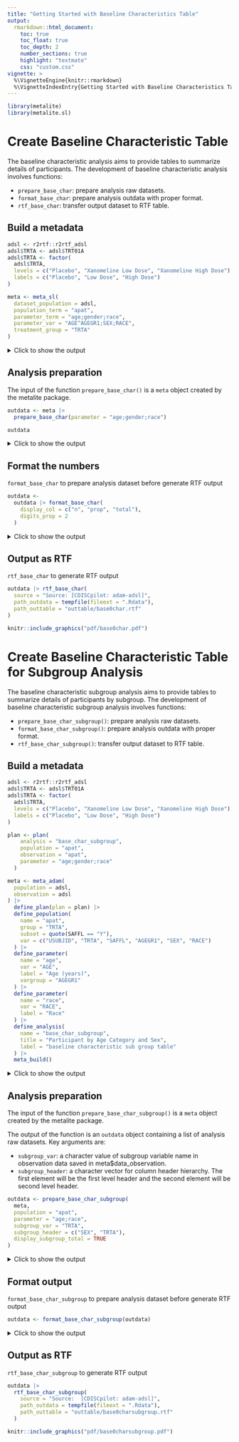 ```yaml
---
title: "Getting Started with Baseline Characteristics Table"
output:
  rmarkdown::html_document:
    toc: true
    toc_float: true
    toc_depth: 2
    number_sections: true
    highlight: "textmate"
    css: "custom.css"
vignette: >
  %\VignetteEngine{knitr::rmarkdown}
  %\VignetteIndexEntry{Getting Started with Baseline Characteristics Table}
---
```


```r
library(metalite)
library(metalite.sl)
```

# Create Baseline Characteristic Table

The baseline characteristic analysis aims to provide tables to summarize details of participants.
The development of baseline characteristic analysis involves functions:

- `prepare_base_char`: prepare analysis raw datasets.
- `format_base_char`: prepare analysis outdata with proper format.
- `rtf_base_char`: transfer output dataset to RTF table.

## Build a metadata

```r
adsl <- r2rtf::r2rtf_adsl
adsl$TRTA <- adsl$TRT01A
adsl$TRTA <- factor(
  adsl$TRTA,
  levels = c("Placebo", "Xanomeline Low Dose", "Xanomeline High Dose"),
  labels = c("Placebo", "Low Dose", "High Dose")
)
```

```r
meta <- meta_sl(
  dataset_population = adsl,
  population_term = "apat",
  parameter_term = "age;gender;race",
  parameter_var = "AGE^AGEGR1;SEX;RACE",
  treatment_group = "TRTA"
)
```

<details>
<summary>Click to show the output</summary>
```r
meta
```
</details>

## Analysis preparation

The input of the function `prepare_base_char()` is a `meta` object created by the metalite package.

```r
outdata <- meta |>
  prepare_base_char(parameter = "age;gender;race")

outdata
```


<details>
<summary>Click to show the output</summary>
```r
outdata$n
outdata$char_n
outdata$char_var
outdata$char_prop
```
</details>


## Format the numbers

`format_base_char` to prepare analysis dataset before generate RTF output

```r
outdata <-
  outdata |> format_base_char(
    display_col = c("n", "prop", "total"),
    digits_prop = 2
  )
```

<details>
<summary>Click to show the output</summary>
```r
outdata$tbl
```
</details>

## Output as RTF

`rtf_base_char` to generate RTF output

```r
outdata |> rtf_base_char(
  source = "Source: [CDISCpilot: adam-adsl]",
  path_outdata = tempfile(fileext = ".Rdata"),
  path_outtable = "outtable/base0char.rtf"
)
```

```r
knitr::include_graphics("pdf/base0char.pdf")
```

# Create Baseline Characteristic Table for Subgroup Analysis 

The baseline characteristic subgroup analysis aims to provide tables to summarize details of participants by subgroup.
The development of baseline characteristic subgroup analysis involves functions:

- `prepare_base_char_subgroup()`: prepare analysis raw datasets.
- `format_base_char_subgroup()`: prepare analysis outdata with proper format.
- `rtf_base_char_subgroup()`: transfer output dataset to RTF table.

## Build a metadata

```r
adsl <- r2rtf::r2rtf_adsl
adsl$TRTA <- adsl$TRT01A
adsl$TRTA <- factor(
  adsl$TRTA,
  levels = c("Placebo", "Xanomeline Low Dose", "Xanomeline High Dose"),
  labels = c("Placebo", "Low Dose", "High Dose")
)
```

```r
plan <- plan(
    analysis = "base_char_subgroup",
    population = "apat",
    observation = "apat",
    parameter = "age;gender;race"
  )
```

```r
meta <- meta_adam(
  population = adsl,
  observation = adsl
) |>
  define_plan(plan = plan) |>
  define_population(
    name = "apat",
    group = "TRTA",
    subset = quote(SAFFL == "Y"),
    var = c("USUBJID", "TRTA", "SAFFL", "AGEGR1", "SEX", "RACE")
  ) |>
  define_parameter(
    name = "age",
    var = "AGE",
    label = "Age (years)",
    vargroup = "AGEGR1"
  ) |>
  define_parameter(
    name = "race",
    var = "RACE",
    label = "Race"
  ) |>
  define_analysis(
    name = "base_char_subgroup",
    title = "Participant by Age Category and Sex",
    label = "baseline characteristic sub group table"
  ) |>
  meta_build()
```

<details>
<summary>Click to show the output</summary>
```r
meta
```
</details>

## Analysis preparation

The input of the function `prepare_base_char_subgroup()` is a `meta` object created by the metalite package.

The output of the function is an `outdata` object containing a list of analysis
raw datasets. Key arguments are:

- `subgroup_var`: a character value of subgroup variable name in observation data saved in meta$data_observation.
- `subgroup_header`: a character vector for column header hierarchy. The first element will be the first level header and the second element will be second level header.

```r
outdata <- prepare_base_char_subgroup(
  meta,
  population = "apat",
  parameter = "age;race",
  subgroup_var = "TRTA",
  subgroup_header = c("SEX", "TRTA"),
  display_subgroup_total = TRUE
)
```

<details>
<summary>Click to show the output</summary>
The output dataset contains commonly used statistics within each `subgroup_var`.

```r
outdata$out_all$`Placebo`
outdata$out_all$`High Dose`
outdata$out_all$`Low Dose`
```

The information about subgroup saved with `outdata$group` and `outdata$subgroup`.

```r
outdata$group
outdata$subgroup
```

`n_pop`: participants in population within each `subgroup_var`.

```r
outdata$out_all$`Placebo`$n
outdata$out_all$`High Dose`$n
outdata$out_all$`Low Dose`$n
```
</details>

## Format output

`format_base_char_subgroup` to prepare analysis dataset before generate RTF output

```r
outdata <- format_base_char_subgroup(outdata)
```

<details>
<summary>Click to show the output</summary>
```r
outdata$tbl
```
</details>

## Output as RTF

`rtf_base_char_subgroup` to generate RTF output

```r
outdata |>
  rtf_base_char_subgroup(
    source = "Source:  [CDISCpilot: adam-adsl]",
    path_outdata = tempfile(fileext = ".Rdata"),
    path_outtable = "outtable/base0charsubgroup.rtf"
  )
```


```r
knitr::include_graphics("pdf/base0charsubgroup.pdf")
```
